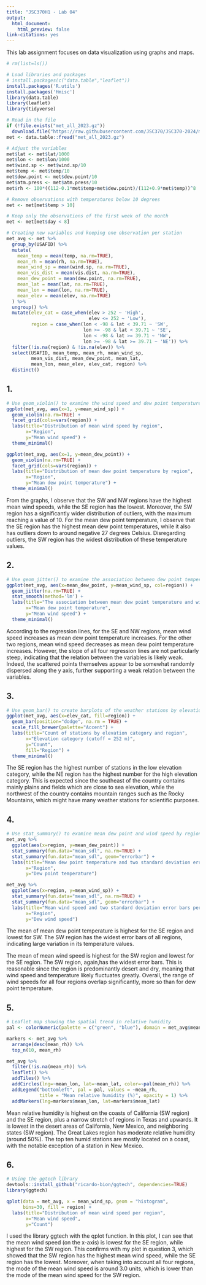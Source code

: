 ```yaml
---
title: "JSC370H1 - Lab 04"
output:
  html_document:
    html_preview: false
link-citations: yes
---
```


This lab assignment focuses on data visualization using graphs and maps.

```r
# rm(list=ls())

# Load libraries and packages
# install.packages(c("data.table","leaflet"))
install.packages('R.utils')
install.packages('Hmisc')
library(data.table)
library(leaflet)
library(tidyverse)

# Read in the file
if (!file.exists("met_all_2023.gz"))
  download.file("https://raw.githubusercontent.com/JSC370/JSC370-2024/main/data/met_all_2023.gz", destfile = "met_all_2023.gz")
met <- data.table::fread("met_all_2023.gz")

# Adjust the variables
met$lat <- met$lat/1000
met$lon <- met$lon/1000
met$wind.sp <- met$wind.sp/10
met$temp <- met$temp/10
met$dew.point <- met$dew.point/10
met$atm.press <- met$atm.press/10
met$rh <- 100*((112-0.1*met$temp+met$dew.point)/(112+0.9*met$temp))^8
```

```r
# Remove observations with temperatures below 10 degrees
met <- met[met$temp > 10]

# Keep only the observations of the first week of the month
met <- met[met$day < 8]

# Creating new variables and keeping one observation per station
met_avg <- met %>% 
  group_by(USAFID) %>% 
  mutate(
    mean_temp = mean(temp, na.rm=TRUE),
    mean_rh = mean(rh, na.rm=TRUE),
    mean_wind_sp = mean(wind.sp, na.rm=TRUE),
    mean_vis_dist = mean(vis.dist, na.rm=TRUE),
    mean_dew_point = mean(dew.point, na.rm=TRUE),
    mean_lat = mean(lat, na.rm=TRUE),
    mean_lon = mean(lon, na.rm=TRUE),
    mean_elev = mean(elev, na.rm=TRUE)
  ) %>% 
  ungroup() %>% 
  mutate(elev_cat = case_when(elev > 252 ~ 'High',
                              elev <= 252 ~ 'Low'),
         region = case_when(lon < -98 & lat < 39.71 ~ 'SW',
                            lon >= -98 & lat < 39.71 ~ 'SE',
                            lon < -98 & lat >= 39.71 ~ 'NW',
                            lon >= -98 & lat >= 39.71 ~ 'NE')) %>% 
  filter(!is.na(region) & !is.na(elev)) %>% 
  select(USAFID, mean_temp, mean_rh, mean_wind_sp,
         mean_vis_dist, mean_dew_point, mean_lat, 
         mean_lon, mean_elev, elev_cat, region) %>% 
  distinct()
```

## 1.

```r
# Use geom_violin() to examine the wind speed and dew point temperature by region
ggplot(met_avg, aes(x=1, y=mean_wind_sp)) + 
  geom_violin(na.rm=TRUE) + 
  facet_grid(cols=vars(region)) + 
  labs(title="Distribution of mean wind speed by region", 
       x="Region", 
       y="Mean wind speed") + 
  theme_minimal()

ggplot(met_avg, aes(x=1, y=mean_dew_point)) + 
  geom_violin(na.rm=TRUE) + 
  facet_grid(cols=vars(region)) + 
  labs(title="Distribution of mean dew point temperature by region", 
       x="Region", 
       y="Mean dew point temperature") + 
  theme_minimal()
```

From the graphs, I observe that the SW and NW regions have the highest mean wind speeds, while the SE region has the lowest. Moreover, the SW region has a significantly wider distribution of outliers, with the maximum reaching a value of 10. For the mean dew point temperature, I observe that the SE region has the highest mean dew point temperatures, while it also has outliers down to around negative 27 degrees Celsius. Disregarding outliers, the SW region has the widest distribution of these temperature values.

## 2.

```r
# Use geom_jitter() to examine the association between dew point temperature and wind speed by region
ggplot(met_avg, aes(x=mean_dew_point, y=mean_wind_sp, col=region)) +
  geom_jitter(na.rm=TRUE) + 
  stat_smooth(method='lm') + 
  labs(title="The association between mean dew point temperature and wind speed by region", 
       x="Mean dew point temperature", 
       y="Mean wind speed") + 
  theme_minimal()
```

According to the regression lines, for the SE and NW regions, mean wind speed increases as mean dew point temperature increases. For the other two regions, mean wind speed decreases as mean dew point temperature increases. However, the slope of all four regression lines are not particularly steep, indicating that the relation between the variables is likely weak. Indeed, the scattered points themselves appear to be somewhat randomly dispersed along the y axis, further supporting a weak relation between the variables.

## 3.

```r
# Use geom_bar() to create barplots of the weather stations by elevation category colored by region
ggplot(met_avg, aes(x=elev_cat, fill=region)) + 
  geom_bar(position="dodge", na.rm = TRUE) + 
  scale_fill_brewer(palette="Accent") + 
  labs(title="Count of stations by elevation category and region", 
       x="Elevation category (cutoff = 252 m)", 
       y="Count", 
       fill="Region") + 
  theme_minimal()
```

The SE region has the highest number of stations in the low elevation category, while the NE region has the highest number for the high elevation category. This is expected since the southeast of the country contains mainly plains and fields which are close to sea elevation, while the northwest of the country contains mountain ranges such as the Rocky Mountains, which might have many weather stations for scientific purposes.

## 4.

```r
# Use stat_summary() to examine mean dew point and wind speed by region
met_avg %>% 
  ggplot(aes(x=region, y=mean_dew_point)) + 
  stat_summary(fun.data="mean_sdl", na.rm=TRUE) + 
  stat_summary(fun.data="mean_sdl", geom="errorbar") + 
  labs(title="Mean dew point temperature and two standard deviation error bars per region", 
       x="Region", 
       y="Dew point temperature")

met_avg %>% 
  ggplot(aes(x=region, y=mean_wind_sp)) + 
  stat_summary(fun.data="mean_sdl", na.rm=TRUE) + 
  stat_summary(fun.data="mean_sdl", geom="errorbar") + 
  labs(title="Mean wind speed and two standard deviation error bars per region", 
       x="Region", 
       y="Dew wind speed")
```

The mean of mean dew point temperature is highest for the SE region and lowest for SW. The SW region has the widest error bars of all regions, indicating large variation in its temperature values.

The mean of mean wind speed is highest for the SW region and lowest for the SE region. The SW region, again,has the widest error bars. This is reasonable since the region is predominantly desert and dry, meaning that wind speed and temperature likely fluctuates greatly. Overall, the range of wind speeds for all four regions overlap significantly, more so than for dew point temperature.

## 5.

```r
# Leaflet map showing the spatial trend in relative humidity
pal <- colorNumeric(palette = c("green", "blue"), domain = met_avg$mean_rh)

markers <- met_avg %>% 
  arrange(desc(mean_rh)) %>% 
  top_n(10, mean_rh)

met_avg %>% 
  filter(!is.na(mean_rh)) %>% 
  leaflet() %>% 
  addTiles() %>% 
  addCircles(lng=~mean_lon, lat=~mean_lat, color=~pal(mean_rh)) %>% 
  addLegend("bottomleft", pal = pal, values = ~mean_rh,
            title = "Mean relative humidity (%)", opacity = 1) %>% 
  addMarkers(lng=markers$mean_lon, lat=markers$mean_lat)
```

Mean relative humidity is highest on the coasts of California (SW region) and the SE region, plus a narrow stretch of regions in Texas and upwards. It is lowest in the desert areas of California, New Mexico, and neighboring states (SW region). The Great Lakes region has moderate relative humidity (around 50%). The top ten humid stations are mostly located on a coast, with the notable exception of a station in New Mexico.

## 6.

```r
# Using the ggtech library
devtools::install_github("ricardo-bion/ggtech", dependencies=TRUE)
library(ggtech)

qplot(data = met_avg, x = mean_wind_sp, geom = "histogram", 
      bins=30, fill = region) + 
  labs(title="Distribution of mean wind speed per region", 
       x="Mean wind speed", 
       y="Count")
```

I used the library ggtech with the qplot function. In this plot, I can see that the mean wind speed (on the x-axis) is lowest for the SE region, while highest for the SW region. This confirms with my plot in question 3, which showed that the SW region has the highest mean wind speed, while the SE region has the lowest. Moreover, when taking into account all four regions, the mode of the mean wind speed is around 3.0 units, which is lower than the mode of the mean wind speed for the SW region.

